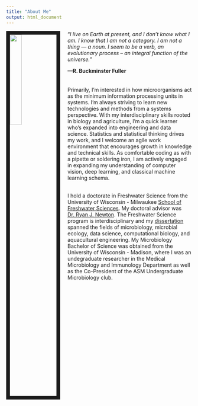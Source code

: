 ```yaml
---
title: "About Me"
output: html_document
---
```


<link rel="stylesheet" href="styles.css" type="text/css">

<img src="images/ryan.jpg" style="width:25%; border:10px solid; margin-right: 20px" align="left">


"*I live on Earth at present, and I don’t know what I am.*
*I know that I am not a category.*
*I am not a thing — a noun.*
*I seem to be a verb, an evolutionary process – an integral function of the universe.*"

**—R. Buckminster Fuller**
<br><br><br>
Primarily, I'm interested in how microorganisms act as the minimum information processing units in systems. I'm always striving to learn new technologies and methods from a systems perspective. With my interdisciplinary skills rooted in biology and agriculture, I'm a quick learner who's expanded into engineering and data science. Statistics and statistical thinking drives my work, and I welcome an agile work environment that encourages growth in knowledge and technical skills. As comfortable coding as with a pipette or soldering iron, I am actively engaged in expanding my understanding of computer vision, deep learning, and classical machine learning schema.

<br>
I hold a doctorate in Freshwater Science from the University of Wisconsin - Milwaukee [School of Freshwater Sciences](https://uwm.edu/freshwater/). My doctoral advisor was [Dr. Ryan J. Newton](https://www.newtonlabuwm.org/). The Freshwater Science program is interdisciplinary and my [dissertation](https://dc.uwm.edu/cgi/viewcontent.cgi?article=2750&context=etd) spanned the fields of microbiology, microbial ecology, data science, computational biology, and aquacultural engineering. My Microbiology Bachelor of Science was obtained from the University of Wisconsin - Madison, where I was an undegraduate researcher in the Medical Microbiology and Immunology Department as well as the Co-President of the ASM Undergraduate Microbiology club. 